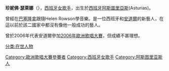 '''珍妮佛·瑟萊娜'''（{{lang-es|Jennifer Serrano}}），[[西班牙|西班牙]][[女歌手|女歌手]]，出生於[[西班牙|西班牙]][[阿斯圖里亞斯|阿斯圖里亞斯]](Asturias)。

曾經在[[巴塞隆拿|巴塞隆拿]]跟隨Helen Rowson學音樂。是一位西班牙和[[安道爾|安道爾]]的新藝人，在這以前於該二國家中都沒有像他一般成功的藝人。

曾於2006年代表安道爾參加[[2006年歐洲歌唱大賽|2006年歐洲歌唱大賽]]，但成績不甚理想。

{{Authority control}}
{{歌手小作品}}
{{DEFAULTSORT:Serrano, Jennifer}}
[[Category:歐洲歌唱大賽參賽者|Category:歐洲歌唱大賽參賽者]]
[[Category:西班牙女歌手|Category:西班牙女歌手]]
[[分类:在世人物|分类:在世人物]]
[[Category:阿斯图里亚斯人|Category:阿斯图里亚斯人]]